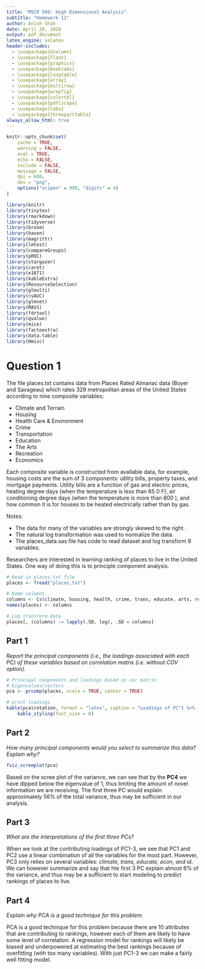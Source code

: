 ```yaml
---
title: "MSCR 509: High Dimensional Analysis"
subtitle: "Homework 11"
author: Anish Shah
date: April 20, 2020
output: pdf_document
latex_engine: xelatex
header-includes:
  - \usepackage{dcolumn}
  - \usepackage{float}
  - \usepackage{graphicx} 
  - \usepackage{booktabs}
  - \usepackage{longtable}
  - \usepackage{array}
  - \usepackage{multirow}
  - \usepackage{wrapfig}
  - \usepackage{colortbl}
  - \usepackage{pdflscape}
  - \usepackage{tabu}
  - \usepackage{threeparttable}
always_allow_html: true
---
```


```r
knitr::opts_chunk$set(
	cache = TRUE,
	warning = FALSE,
	eval = TRUE,
	echo = FALSE,
	include = FALSE,
	message = FALSE,
	dpi = 600,
	dev = "png",
	options("scipen" = 999, "digits" = 4)
)

library(knitr)
library(tinytex)
library(rmarkdown)
library(tidyverse)
library(broom)
library(haven)
library(magrittr)
library(lmtest)
library(compareGroups)
library(pROC)
library(stargazer)
library(caret)
library(e1071)
library(kableExtra)
library(ResourceSelection)
library(glmulti)
library(cvAUC)
library(glmnet)
library(MASS)
library(fdrtool)
library(qvalue)
library(mice)
library(factoextra)
library(data.table)
library(Hmisc)
```

# Question 1

The file places.txt contains data from Places Rated Almanac data (Boyer and Savageau) which rates 329 metropolitan areas of the United States according to nine composite variables:

- Climate and Terrain 
- Housing 
- Health Care & Environment 
- Crime 
- Transportation 
- Education 
- The Arts 
- Recreation 
- Economics 

Each composite variable is constructed from available data, for example, housing costs are the sum of 3 components: utility bills, property taxes, and mortgage payments. Utility bills are a function of gas and electric prices, heating degree days (when the temperature is less than 65 0 F), air conditioning degree days (when the temperature is more than 800 ), and how common it is for houses to be heated electrically rather than by gas.  

Notes:

- The data for many of the variables are strongly skewed to the right. 
- The natural log transformation was used to normalize the data.
- The places_data.sas file has code to read dataset and log transform 9 variables.

Researchers are interested in learning ranking of places to live in the United States.  One way of doing this is to principle component analysis.

```r
# Read in places.txt file
places <- fread("places.txt")

# Name columns
columns <- Cs(climate, housing, health, crime, trans, educate, arts, recreate, econ, id)
names(places) <- columns

# Log transform data
places[, (columns) := lapply(.SD, log), .SD = columns]
```

## Part 1

_Report the principal components (i.e., the loadings associated with each PC) of these variables based on correlation matrix (i.e. without COV option)._

```r
# Principal components and loadings based on cor matrix
# Eigenvalues/vectors
pca <- prcomp(places, scale = TRUE, center = TRUE)

# print loadings
kable(pca$rotation, format = "latex", caption = "Loadings of PC") %>%
	kable_styling(font_size = 8)
```

## Part 2

_How many principal components would you select to summarize this data? Explain why?_

```r
fviz_screeplot(pca)
```

Based on the scree plot of the variance, we can see that by the __PC4__ we have dipped below the eigenvalue of 1, thus limiting the amount of novel information we are receiving. The first three PC would explain approximately 56% of the total variance, thus may be sufficient in our analysis. 


## Part 3

_What are the interpretations of the first three PCs?_

When we look at the contributing loadings of PC1-3, we see that PC1 and PC2 use a linear combination of all the variables for the most part. However, PC3 only relies on several variables: _climate, trans, educate, econ, and id_. We can however summarize and say that hte first 3 PC explain almost 6% of the variance, and thus may be a sufficient to start modeling to predict rankings of places to live.

## Part 4

_Explain why PCA is a good technique for this problem._

PCA is a good technique for this problem because there are 10 attributes that are contributing to rankings, however each of them are likely to have some level of correlation. A regression model for rankings will likely be biased and underpowered at estimating the best rankings because of overfitting (with too many variables). With just PC1-3 we can make a fairly well fitting model.
